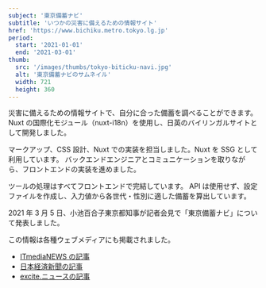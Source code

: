 ```yaml
---
subject: '東京備蓄ナビ'
subtitle: 'いつかの災害に備えるための情報サイト'
href: 'https://www.bichiku.metro.tokyo.lg.jp'
period:
  start: '2021-01-01'
  end: '2021-03-01'
thumb:
  src: '/images/thumbs/tokyo-biticku-navi.jpg'
  alt: '東京備蓄ナビのサムネイル'
  width: 721
  height: 360
---
```


災害に備えるための情報サイトで、自分に合った備蓄を調べることができます。
Nuxt の国際化モジュール（nuxt-i18n）を使用し、日英のバイリンガルサイトとして開発しました。

マークアップ、CSS 設計、Nuxt での実装を担当しました。Nuxt を SSG として利用しています。
バックエンドエンジニアとコミュニケーションを取りながら、フロントエンドの実装を進めました。

ツールの処理はすべてフロントエンドで完結しています。
API は使用せず、設定ファイルを作成し、入力値から各世代・性別に適した備蓄を算出しています。

2021 年 3 月 5 日、小池百合子東京都知事が記者会見で「東京備蓄ナビ」について発表しました。

この情報は各種ウェブメディアにも掲載されました。

- [ITmediaNEWS の記事](https://www.itmedia.co.jp/news/articles/2103/05/news148.html)
- [日本経済新聞の記事](https://www.nikkei.com/article/DGXZQOFB083AF0Y1A300C2000000/)
- [excite.ニュースの記事](https://www.excite.co.jp/news/article/DigitalShiftTimes_FN210308_3/)
